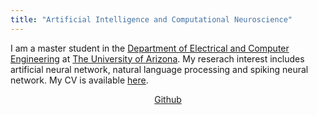 ```yaml
---
title: "Artificial Intelligence and Computational Neuroscience"
---
```


I am a master student in the [Department of Electrical and Computer Engineering](http://www.ece.arizona.edu/) at [The University of Arizona](http://www.arizona.edu/). My reserach interest includes artificial neural network, natural language processing and spiking neural network. My CV is available [here](ProjectDocs/zhengzhongliang_CV.pdf).

<center>
  [Github](https://github.com/zhengzhongliang)
</center>




